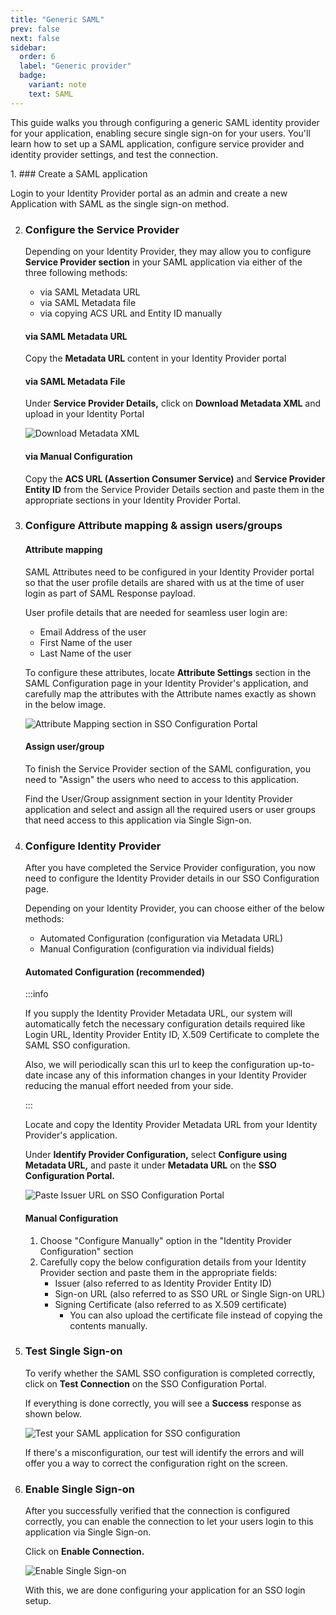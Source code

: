 ```yaml
---
title: "Generic SAML"
prev: false
next: false
sidebar:
  order: 6
  label: "Generic provider"
  badge:
    variant: note
    text: SAML
---
```



This guide walks you through configuring a generic SAML identity provider for your application, enabling secure single sign-on for your users. You'll learn how to set up a SAML application, configure service provider and identity provider settings, and test the connection.

<Steps>
1. ### Create a SAML application

   Login to your Identity Provider portal as an admin and create a new Application with SAML as the single sign-on method.

2. ### Configure the Service Provider

   Depending on your Identity Provider, they may allow you to configure **Service Provider section** in your SAML application via either of the three following methods:

   - via SAML Metadata URL
   - via SAML Metadata file
   - via copying ACS URL and Entity ID manually

   #### via SAML Metadata URL

   Copy the **Metadata URL** content in your Identity Provider portal

   #### via SAML Metadata File

   Under **Service Provider Details,** click on **Download Metadata XML** and upload in your Identity Portal

   ![Download Metadata XML](@/assets/docs/guides/sso-integrations/saml-custom-provider/0.png)

   #### via Manual Configuration

   Copy the **ACS URL (Assertion Consumer Service)** and **Service Provider Entity ID** from the Service Provider Details section and paste them in the appropriate sections in your Identity Provider Portal.

3. ### Configure Attribute mapping & assign users/groups

   #### Attribute mapping

   SAML Attributes need to be configured in your Identity Provider portal so that the user profile details are shared with us at the time of user login as part of SAML Response payload.

   User profile details that are needed for seamless user login are:

   - Email Address of the user
   - First Name of the user
   - Last Name of the user

   To configure these attributes, locate **Attribute Settings** section in the SAML Configuration page in your Identity Provider's application, and carefully map the attributes with the Attribute names exactly as shown in the below image.

   ![Attribute Mapping section in SSO Configuration Portal](@/assets/docs/guides/sso-integrations/saml-custom-provider/1.png)

   #### Assign user/group

   To finish the Service Provider section of the SAML configuration, you need to "Assign" the users who need to access to this application.

   Find the User/Group assignment section in your Identity Provider application and select and assign all the required users or user groups that need access to this application via Single Sign-on.

4. ### Configure Identity Provider

   After you have completed the Service Provider configuration, you now need to configure the Identity Provider details in our SSO Configuration page.

   Depending on your Identity Provider, you can choose either of the below methods:

   - Automated Configuration (configuration via Metadata URL)
   - Manual Configuration (configuration via individual fields)

   #### Automated Configuration (recommended)

   :::info

   If you supply the Identity Provider Metadata URL, our system will automatically fetch the necessary configuration details required like Login URL, Identity Provider Entity ID, X.509 Certificate to complete the SAML SSO configuration.

   Also, we will periodically scan this url to keep the configuration up-to-date incase any of this information changes in your Identity Provider reducing the manual effort needed from your side.

   :::

   Locate and copy the Identity Provider Metadata URL from your Identity Provider's application.

   Under **Identify Provider Configuration,** select **Configure using Metadata URL,** and paste it under **Metadata URL** on the **SSO Configuration Portal.**

   ![Paste Issuer URL on SSO Configuration Portal](@/assets/docs/guides/sso-integrations/saml-custom-provider/2.png)

   #### Manual Configuration

   1. Choose "Configure Manually" option in the "Identity Provider Configuration" section
   2. Carefully copy the below configuration details from your Identity Provider section and paste them in the appropriate fields:
      - Issuer (also referred to as Identity Provider Entity ID)
      - Sign-on URL (also referred to as SSO URL or Single Sign-on URL)
      - Signing Certificate (also referred to as X.509 certificate)
        - You can also upload the certificate file instead of copying the contents manually.

5. ### Test Single Sign-on

   To verify whether the SAML SSO configuration is completed correctly, click on **Test Connection** on the SSO Configuration Portal.

   If everything is done correctly, you will see a **Success** response as shown below.

   ![Test your SAML application for SSO configuration](@/assets/docs/guides/sso-integrations/saml-custom-provider/3.png)

   If there's a misconfiguration, our test will identify the errors and will offer you a way to correct the configuration right on the screen.

6. ### Enable Single Sign-on

   After you successfully verified that the connection is configured correctly, you can enable the connection to let your users login to this application via Single Sign-on.

   Click on **Enable Connection.**

   ![Enable Single Sign-on](@/assets/docs/guides/sso-integrations/saml-custom-provider/4.png)

   With this, we are done configuring your application for an SSO login setup.
</Steps>
